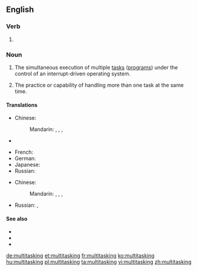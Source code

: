 ==English==

===Verb===
{{head|en}}

# {{present participle of|multitask}}

===Noun===
{{en-noun|-}}

# {{context|computing|lang=en}} The simultaneous execution of multiple [[task]]s ([[program]]s) under the control of an interrupt-driven operating system.
# {{context|buzzword|figuratively|lang=en}} The practice or capability of handling more than one task at the same  time.

====Translations====
{{trans-top|simultaneous execution of multiple tasks (computing)}}
* Chinese:
*: Mandarin: {{t+|cmn|多任務|sc=Hani}}, {{t+|cmn|多任务|tr=duōrènwù|sc=Hani}}, {{t+|cmn|多工作業|sc=Hani}}, {{t+|cmn|多工作业|tr=duōgōngzuòyè|sc=Hani}}
* {{trreq|Finnish}}
{{trans-mid}}
* French: {{t+|fr|multitâche|m}}
* German: {{t+|de|Multitasking|n}}
* Japanese: {{t|ja|マルチタスク|tr=maruchitasuku|sc=Jpan}}
* Russian: {{t+|ru|многозада́чность|f|sc=Cyrl}}
{{trans-bottom}}

{{trans-top|practice or capability of handling more than one task at the same time (figuratively)}}
* Chinese:
*: Mandarin: {{t+|cmn|多任務|sc=Hani}}, {{t+|cmn|多任务|tr=duōrènwù|sc=Hani}}, {{t+|cmn|多工作業|sc=Hani}}, {{t+|cmn|多工作业|tr=duōgōngzuòyè|sc=Hani}}
{{trans-mid}}
* Russian: {{t+|ru|многозада́чность|f|tr=mnogozadáčnostʹ|sc=Cyrl}}, {{t|ru|многопро́фильность|f|sc=Cyrl}}
{{trans-bottom}}

====See also====
* {{pedialite}}
* {{pedialite|Computer multitasking}}
* {{pedialite|Human multitasking}}

[[de:multitasking]]
[[et:multitasking]]
[[fr:multitasking]]
[[ko:multitasking]]
[[hu:multitasking]]
[[pl:multitasking]]
[[ta:multitasking]]
[[vi:multitasking]]
[[zh:multitasking]]
